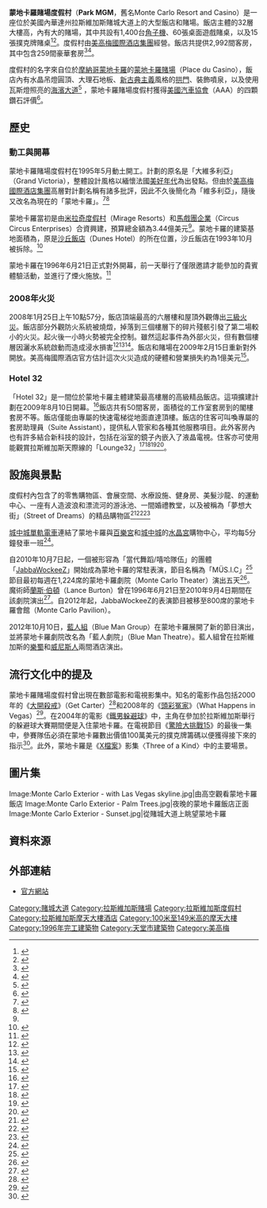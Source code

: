 {{expand|time=2017-09-17T00:59:10+00:00}}
{{coord|36.104708|-115.176255|type:landmark|display=title}}
{{Infobox casino
| name          = 蒙地卡羅賭場度假村<br><small>Park MGM</small>
| logo          = Park MGM logo.svg
| logo_size     = 260
| image         = Monte Carlo Exterior.jpg
| image_size    = 260
| image_caption = 
| location      = [[美國|美國]][[內華達州|內華達州]][[賭城大道|賭城大道]]
| address       = 3770 Las Vegas Boulevard South
| date_opened   = 1996年6月21日
| names_pre     = 
| date_closed   =
| casino_type   = 陸地型
| theme         = [[蒙地卡羅|蒙地卡羅]]
| owner         = [[美高梅國際酒店集團|美高梅國際酒店集團]]
| rooms         = 2,992
| space_gaming  = {{convert|102000|sqft|m2|}}
| shows         = [[藍人組|藍人組]]
| renovations   = 2004年、2009、2016年
| website       = {{url|montecarlo.com}}
}}

'''蒙地卡羅賭場度假村'''（'''Park MGM'''，舊名Monte Carlo Resort and Casino）是一座位於美國內華達州拉斯維加斯賭城大道上的大型飯店和賭場。飯店主體的32層大樓高{{convert|360|ft|m}}，內有{{convert|102000|sqft|m2}}大的賭場，其中共設有1,400台[[角子機|角子機]]、60張桌面遊戲賭桌，以及15張撲克牌賭桌<ref>{{cite report|title=Nonrestricted Square Footage Report|publisher=Nevada Gaming Control Board|url=http://gaming.nv.gov/modules/showdocument.aspx?documentid=3428|date=2012-01-13|accessdate=2012-09-06|archive-date=2016-12-25|archive-url=https://web.archive.org/web/20161225155040/http://gaming.nv.gov/modules/showdocument.aspx?documentid=3428|dead-url=yes}}</ref><ref>{{cite report|title=Nonrestricted Count Report|publisher=Nevada Gaming Control Board|url=http://gaming.nv.gov/modules/showdocument.aspx?documentid=3430|date=2012-07-20|accessdate=2012-09-06}}</ref>。度假村由[[美高梅國際酒店集團|美高梅國際酒店集團]]經營。飯店共提供2,992間客房，其中包含259間豪華套房<ref name=MoneyTime_1998>{{cite news |title=Mikohn to Install 'MoneyTime' (TM) slot Bonus Jackpot System at Monte Carlo in Las Vegas |author= |publisher=PR Newswire |date=1998-01-08 |url= }}</ref><ref name=Fire_2008>{{cite news |title=Fire forces gamblers to flee Monte Carlo resort on Laz Vagas Strip |author=Kathleen Hennessey |work=Associated Press |date=2008-01-25 |url=http://www.pantagraph.com/news/article_fcf96580-9136-5492-ba95-f351ac993d76.html |accessdate=2014-02-25 |archive-date=2018-06-21 |archive-url=https://web.archive.org/web/20180621015928/https://www.pantagraph.com/news/article_fcf96580-9136-5492-ba95-f351ac993d76.html |dead-url=no }}</ref>。

度假村的名字來自位於[[摩納哥|摩納哥]][[蒙地卡羅|蒙地卡羅]]的[[蒙地卡羅賭場|蒙地卡羅賭場]]（Place du Casino），飯店內有水晶吊燈圓頂、大理石地板、[[新古典主义建筑|新古典主義]]風格的[[拱門|拱門]]、裝飾噴泉，以及使用瓦斯燈照亮的[[海濱大道|海濱大道]]<ref name= Robert_Macy_1996>{{cite news |title=Newest Megaresort Set to Open June 21 |author=Robert Macy |work=Associated Press |date=1996-06-13 |url= }}</ref> {{As of|2010}}，蒙地卡羅賭場度假村獲得[[美國汽車協會|美國汽車協會]]（AAA）的四顆鑽石評價<ref>{{cite news |title=More about the Monte Carlo |author=Mary Manning |newspaper=Las Vegas Sun |date=2008-01-28 |url=http://www.lasvegassun.com/news/2008/jan/25/brief-history-monte-carlo/ }}</ref>。

== 歷史 ==
=== 動工與開幕 ===
蒙地卡羅賭場度假村在1995年5月動土開工。計劃的原名是「大維多利亞」（Grand Victoria），整體設計風格以緬懷法國[[美好年代|美好年代]]為出發點。但由於[[美高梅國際酒店集團|美高梅國際酒店集團]]高層對計劃名稱有諸多批評，因此不久後簡化為「維多利亞」，隨後又改名為現在的「蒙地卡羅」。<ref>{{cite web |title=Desert Rose Motel |author= |work=Las Vegas Strip History |date=|url=}}</ref><ref>{{cite news |title=Elegant Resort to Join Others on Strip |author=Michelle Dearmond |work=The Associated Press |date=1995-07-25 |url= }}</ref> 

蒙地卡羅當初是由[[米拉奇度假村|米拉奇度假村]]（Mirage Resorts）和[[馬戲團企業|馬戲團企業]]（Circus Circus Enterprises）合資興建，預算總金額為3.44億美元<ref name=MoneyTime_1998/>。蒙地卡羅的建築基地面積為{{convert|44|acre|ha}}，原是[[沙丘飯店|沙丘飯店]]（Dunes Hotel）的所在位置，沙丘飯店在1993年10月被拆除。<ref>{{cite web |url=http://www.lvol.com/lvoleg/hist/lvhist.html |title=History of Las Vegas |author= |date= |work= |publisher= |accessdate=2010-06-24 |archive-date=2010-11-10 |archive-url=https://web.archive.org/web/20101110073131/http://www.lvol.com/lvoleg/hist/lvhist.html |dead-url=yes }}</ref>

蒙地卡羅在1996年6月21日正式對外開幕，前一天舉行了僅限邀請才能參加的貴賓體驗活動，並進行了煙火施放。<ref name=Opening_Update>{{cite web |title=Monte Carlo Resort Opening Update |work=Las Vegas Leisure Guide |date=1996-06-21|url=http://www.lasvegas-nv.com/monte-carlo-resort-opening.htm }}</ref>

=== 2008年火災 ===
2008年1月25日上午10點57分，飯店頂端最高的六層樓和屋頂外觀傳出[[三級火災|三級火災]]。飯店部分外觀防火系統被燒燬，掉落到三個樓層下的碎片殘骸引發了第二場較小的火災。起火後一小時火勢被完全控制。雖然這起事件為外部火災，但有數個樓層因灑水系統啟動而造成浸水損害<ref>{{cite news|first=Kathleen|last=Hennessey|authorlink=|coauthors=|title=Disaster Avoided in Vegas Casino Blaze|url=http://ap.google.com/article/ALeqM5hnsM4qs-zsIbSVD4cVZpDQPAdi3wD8UDEK700|work=|publisher=[[Associated_Press|Associated Press]]|date=2008-01-26|accessdate=2008-02-03|deadurl=yes|archiveurl=https://web.archive.org/web/20080203113545/http://ap.google.com/article/ALeqM5hnsM4qs-zsIbSVD4cVZpDQPAdi3wD8UDEK700|archivedate=2008-02-03}}</ref><ref>{{cite news |first= |last= |authorlink= |first1=Ashley |last1=Powers |first2=Jesus |last2=Sanchez |title=Vegas' Monte Carlo fire under control |url=http://www.latimes.com/news/nationworld/nation/la-me-montecarlo26jan26,1,5366271.story |work=Los Angeles Times |publisher= |date=2008-01-25 |accessdate=2008-02-03 |archiveurl=https://web.archive.org/web/20080129100459/http://www.latimes.com/news/nationworld/nation/la-me-montecarlo26jan26%2C1%2C5366271.story |archivedate=2008-01-29 |deadurl=yes }}</ref><ref>{{cite news |first= |last= |authorlink= |coauthors= |title= From the inside: How they coped |url= http://www.lasvegassun.com/news/2008/jan/26/inside-how-they-coped/ |work=Las Vegas Sun |publisher= |date=2008-01-26 |accessdate=2008-02-03 }}</ref>。飯店和賭場在2009年2月15日重新對外開放。美高梅國際酒店官方估計這次火災造成的硬體和營業損失約為1億美元<ref>{{cite news |first=HOWARD |last= STUTZ |authorlink= |coauthors= |title= MONTE CARLO REOPENS: MANY HAPPY RETURNS |url= http://www.lvrj.com/business/15698007.html |work= |publisher= |date= 2008-02-16 |accessdate=2008-02-16 }}</ref>。

=== Hotel 32 ===
「Hotel 32」是一間位於蒙地卡羅主體建築最高樓層的高級精品飯店。這項擴建計劃在2009年8月10日開幕。<ref>{{cite news |title=Hotel32 at Monte Carlo - Life at the top Accommodations - Opening August 10 |author=Sandy Zanella |publisher=MGM Mirage Public Relations |date=2009-07-09|url=http://www.marketwire.com/press-release/HOTEL32-at-Monte-Carlo-Life-at-the-Top-Accommodations-Opening-August-10-NYSE-MGM-1015297.htm }}</ref>飯店共有50間客房，面積從{{convert|850|sqft|m2}}的工作室套房到{{convert|2000|sqft|m2}}的閣樓套房不等。飯店僅能由專屬的快速電梯從地面直達頂樓。飯店的住客可叫喚專屬的套房助理員（Suite Assistant），提供私人管家和各種其他服務項目。此外客房內也有許多結合新科技的設計，包括在浴室的鏡子內嵌入了液晶電視。住客亦可使用能觀賞拉斯維加斯天際線的「Lounge32」<ref>{{cite news |title=Monte Carlo opens floor 32 |author=Anthony Curtis |work=The Honolulu Advertiser |date=16 August 2009 |url= }}</ref><ref>{{cite news |title=From Blaze to Boutique |author= |magazine=Hospitality Design |date=2009-08-18 |url=http://www.hospitalitydesign.com/hospitalitydesign/content_display/industry-news/e3i2ea12a163e397089686a6508aee37173 |deadurl=yes |archiveurl=https://web.archive.org/web/20131206192427/http://www.hospitalitydesign.com/hospitalitydesign/content_display/industry-news/e3i2ea12a163e397089686a6508aee37173 |archivedate=2013-12-06 }}</ref><ref>{{cite web |title=Hotel32 at Monte Carlo Las Vegas |author= |work=Latest Las Vegas News and Information |date=2009-05-08|url=http://www.lasvegasfocus.com/news/2009/05/hotel32-at-monte-carlo-las-vegas/ }}</ref><ref>{{cite web |title=Hotel32 Monte Carlo Las Vegas |author= |work=Monte Carlo Las Vegas Resort And Casino |year=2009 |url=http://www.montecarlo.com/offers/2009/04_hotel32/flash.html |deadurl=yes |archiveurl=https://web.archive.org/web/20110721075659/http://www.montecarlo.com/offers/2009/04_hotel32/flash.html |archivedate=2011-07-21 }}</ref>。

== 設施與景點 ==
度假村內包含了{{convert|22000|sqft}}的零售購物區、會展空間、水療設施、健身房、美髮沙龍、{{convert|2,000|sqft|m2}}的運動中心、一座有人造波浪和漂流河的游泳池、一間婚禮教堂，以及被稱為「夢想大街」（Street of Dreams）的精品購物區<ref>{{cite web |title=Shopping |author= |work=Monte Carlo Las Vegas Resort And Casino |year=2010|url=http://www.montecarlo.com/shopping/ }}</ref><ref name=CFP_1996>{{cite news |title=Lance Burton is a Happy Magician |author=Robert Macy |newspaper=Chattanooga Free Press |date=1996-09-29 |url= }}</ref><ref name=AAS_1997>{{cite news |title=Dialing for dinettes at Monte Carlo |author=John Kelso |work=Austin American-Statesman |date=1997-09-29 |url= }}</ref>

[[城中城單軌電車|城中城單軌電車]]連結了蒙地卡羅與[[百樂宮酒店|百樂宮]]和[[城中城|城中城]]的[[水晶宮_(拉斯維加斯)|水晶宮]]購物中心，平均每5分鐘發車一班<ref>{{cite press release |title=CityCenter initiates job offers for 12,000 permanent positions |url=http://www2.citycenter.com/press_room/press_room_items.aspx?ID=745 |publisher=CityCenter |date= |accessdate=2010-07-09}}</ref>。

自2010年10月7日起，一個被形容為「當代舞蹈/嘻哈隊伍」的團體「[[JabbaWockeeZ|JabbaWockeeZ]]」開始成為蒙地卡羅的常駐表演，節目名稱為「MÜS.I.C」<ref name="lvsun">{{cite news|last=Leach|first=Robin|title=Jabbawockeez sign headline contract at Monte Carlo|url=http://www.lasvegassun.com/news/2010/sep/07/jabbawockeez-sign-headline-contract-monte-carlo/|accessdate=2010-11-08|newspaper=Las Vegas Sun|date=2010-09-07|archive-url=https://web.archive.org/web/20101010134500/http://www.lasvegassun.com/news/2010/sep/07/jabbawockeez-sign-headline-contract-monte-carlo/|archive-date=2010-10-10|dead-url=yes}}</ref>節目最初每週在1,224席的蒙地卡羅劇院（Monte Carlo Theater）演出五天<ref name="bww">{{cite web|title=Jabbawockeez Return to Las Vegas at The Monte Carlo 10/7|url=http://lasvegas.broadwayworld.com/article/Jabbawockeez_Return_to_Las_Vegas_At_The_Monte_Carlo_107_20100907|publisher=Broadway World|accessdate=2010-11-08|date=2010-09-07}}</ref>。魔術師[[蘭斯·伯頓|蘭斯·伯頓]]（Lance Burton）曾在1996年6月21日至2010年9月4日期間在該劇院演出<ref name="rleach">{{cite web|last=Leach|first=Robin|title=Lance Burton: ‘I’ve Worked Nonstop For 31 Years. I'm a Free Man!’|url=http://www.vegasdeluxe.com/blogs/luxe-life/2010/sep/03/lance-burton-ive-worked-nonstop-31-years-im-free-m/|publisher=Vegas Deluxe|accessdate=2010-11-05|date=2010-09-03|archiveurl=https://web.archive.org/web/20110717193024/http://www.vegasdeluxe.com/blogs/luxe-life/2010/sep/03/lance-burton-ive-worked-nonstop-31-years-im-free-m/|archivedate=2011-07-17|deadurl=yes}}</ref>。自2012年起，JabbaWockeeZ的表演節目被移至800席的蒙地卡羅會館（Monte Carlo Pavilion）。

2012年10月10日，[[藍人組|藍人組]]（Blue Man Group）在蒙地卡羅展開了新的節目演出，並將蒙地卡羅劇院改名為「藍人劇院」（Blue Man Theatre）。藍人組曾在拉斯維加斯的[[盧克索酒店|樂蜀]]和[[威尼斯人酒店_(拉斯維加斯)|威尼斯人]]兩間酒店演出。

== 流行文化中的提及 ==
蒙地卡羅賭場度假村曾出現在數部電影和電視影集中。知名的電影作品包括2000年的《[[席維斯史特龍之大開殺戒|大開殺戒]]》（Get Carter）<ref>{{Cite video | people = Sylvester Stallone, Stephen T. Kay | title = Get Carter | medium = Motion picture | publisher = Morgan Creek Productions | location = Las Vegas | date = 2000}}</ref>和2008年的《[[頭彩冤家|頭彩冤家]]》（What Happens in Vegas）<ref>{{Cite video | people = Cameron Diaz, Ashton Kutcher, Tom Vaughan | title = What Happens in Vegas | medium = Motion picture | publisher = Twentieth Century Fox | location = Las Vegas | date = 2008 }}</ref>。在2004年的電影《[[鐵男躲避球|鐵男躲避球]]》中，主角在參加於拉斯維加斯舉行的躲避球大賽期間便是入住蒙地卡羅。在電視節目《[[驚險大挑戰15|驚險大挑戰15]]》的最後一集中，參賽隊伍必須在蒙地卡羅數出價值100萬美元的撲克牌籌碼以便獲得接下來的指示<ref>{{cite news |title=Amazing Race Winners Meghan and Cheyne: It's "Cool" Fans Think We're the Best Team Ever |author=Joyce Eng |magazine=TV Guide |date=7 December 2009 |url=http://www.tvguide.com/news/amazing-races-meghan-1012896.aspx }}</ref>。此外，蒙地卡羅是《[[X檔案|X檔案]]》影集〈Three of a Kind〉中的主要場景。

== 圖片集 ==
<gallery>
Image:Monte Carlo Exterior - with Las Vegas skyline.jpg|由高空觀看蒙地卡羅飯店
Image:Monte Carlo Exterior - Palm Trees.jpg|夜晚的蒙地卡羅飯店正面
Image:Monte Carlo Exterior - Sunset.jpg|從賭城大道上眺望蒙地卡羅
</gallery>

== 資料來源 ==
{{reflist|2}}

== 外部連結 ==
* [http://www.montecarlo.com/ 官方網站]

{{賭城大道}}

[[Category:賭城大道|Category:賭城大道]]
[[Category:拉斯維加斯賭場|Category:拉斯維加斯賭場]]
[[Category:拉斯維加斯度假村|Category:拉斯維加斯度假村]]
[[Category:拉斯維加斯摩天大樓酒店|Category:拉斯維加斯摩天大樓酒店]]
[[Category:100米至149米高的摩天大樓|Category:100米至149米高的摩天大樓]]
[[Category:1996年完工建築物|Category:1996年完工建築物]]
[[Category:天堂市建築物|Category:天堂市建築物]]
[[Category:美高梅|Category:美高梅]]